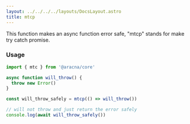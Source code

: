 ```yaml
---
layout: ../../../../layouts/DocsLayout.astro
title: mtcp
---
```


This function makes an async function error safe, "mtcp" stands for make try catch promise.

### Usage

```ts
import { mtc } from '@aracna/core'

async function will_throw() {
  throw new Error()
}

const will_throw_safely = mtcp(() => will_throw())

// will not throw and just return the error safely
console.log(await will_throw_safely())
```
